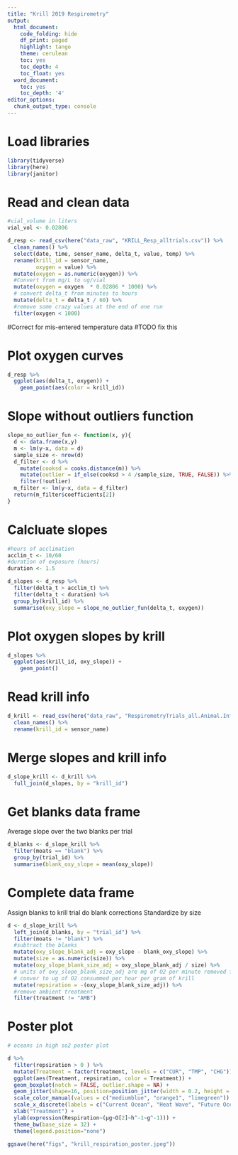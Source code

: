 ```yaml
---
title: "Krill 2019 Respirometry"
output:
  html_document:
    code_folding: hide
    df_print: paged
    highlight: tango
    theme: cerulean
    toc: yes
    toc_depth: 4
    toc_float: yes
  word_document:
    toc: yes
    toc_depth: '4'
editor_options:
  chunk_output_type: console
---
```

# Load libraries
```r
library(tidyverse)
library(here)
library(janitor)
```
# Read and clean data
```r
#vial_volume in liters
vial_vol <- 0.02806

d_resp <- read_csv(here("data_raw", "KRILL_Resp_alltrials.csv")) %>%
  clean_names() %>%
  select(date, time, sensor_name, delta_t, value, temp) %>%
  rename(krill_id = sensor_name,
         oxygen = value) %>%
  mutate(oxygen = as.numeric(oxygen)) %>%
  #Convert from mg/L to ug/vial
  mutate(oxygen = oxygen  * 0.02806 * 1000) %>%
  # convert delta_t from minutes to hours
  mutate(delta_t = delta_t / 60) %>%
  #remove some crazy values at the end of one run
  filter(oxygen < 1000)
```
#Correct for mis-entered temperature data
#TODO fix this

# Plot oxygen curves
```r
d_resp %>%
  ggplot(aes(delta_t, oxygen)) +
    geom_point(aes(color = krill_id)) 
```
# Slope without outliers function
```r
slope_no_outlier_fun <- function(x, y){
  d <- data.frame(x,y)
  m <- lm(y~x, data = d)
  sample_size <- nrow(d)
  d_filter <- d %>%
    mutate(cooksd = cooks.distance(m)) %>%
    mutate(outlier = if_else(cooksd > 4 /sample_size, TRUE, FALSE)) %>%
    filter(!outlier)
  m_filter <- lm(y~x, data = d_filter)
  return(m_filter$coefficients[2])
}
```

# Calcluate slopes
```r

#hours of acclimation 
acclim_t <- 10/60
#duration of exposure (hours)
duration <- 1.5

d_slopes <- d_resp %>%
  filter(delta_t > acclim_t) %>%
  filter(delta_t < duration) %>%
  group_by(krill_id) %>%
  summarise(oxy_slope = slope_no_outlier_fun(delta_t, oxygen))

```
# Plot oxygen slopes by krill
```r
d_slopes %>%
  ggplot(aes(krill_id, oxy_slope)) +
    geom_point()
```
# Read krill info
```r
d_krill <- read_csv(here("data_raw", "RespirometryTrials_all.Animal.Info.csv")) %>%
  clean_names() %>%
  rename(krill_id = sensor_name)
```
# Merge slopes and krill info
```r
d_slope_krill <- d_krill %>%
  full_join(d_slopes, by = "krill_id")
```
# Get blanks data frame
Average slope over the two blanks per trial
```r
d_blanks <- d_slope_krill %>%
  filter(moats == "blank") %>%
  group_by(trial_id) %>%
  summarise(blank_oxy_slope = mean(oxy_slope))
```
# Complete data frame
Assign blanks to krill trial do blank corrections
Standardize by size
```r
d <- d_slope_krill %>%
  left_join(d_blanks, by = "trial_id") %>%
  filter(moats != "blank") %>%
  #subtract the blanks
  mutate(oxy_slope_blank_adj = oxy_slope - blank_oxy_slope) %>%
  mutate(size = as.numeric(size)) %>%
  mutate(oxy_slope_blank_size_adj = oxy_slope_blank_adj / size) %>%
  # units of oxy_slope_blank_size_adj are mg of O2 per minute removed from vial per gram of krill
  # conver to ug of O2 consummed per hour per gram of krill
  mutate(repsiration = -(oxy_slope_blank_size_adj)) %>%
  #remove ambient treatment
  filter(treatment != "AMB")
```

# Poster plot
```r
# oceans in high so2 poster plot

d %>%
  filter(repsiration > 0 ) %>%
  mutate(Treatment = factor(treatment, levels = c("CUR", "TMP", "CHG"))) %>%
  ggplot(aes(Treatment, repsiration, color = Treatment)) +
  geom_boxplot(notch = FALSE, outlier.shape = NA) + 
  geom_jitter(shape=16, position=position_jitter(width = 0.2, height = 0), size = 2) +
  scale_color_manual(values = c("mediumblue", "orange1", "limegreen")) +
  scale_x_discrete(labels = c("Current Ocean", "Heat Wave", "Future Ocean")) +
  xlab("Treatment") + 
  ylab(expression(Respiration~(µg~O[2]~h^-1~g^-1))) +
  theme_bw(base_size = 32) +
  theme(legend.position="none")

ggsave(here("figs", "krill_respiration_poster.jpeg"))

```


